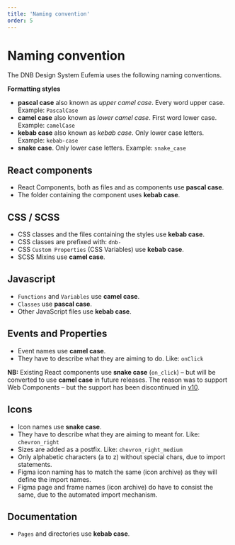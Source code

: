 ```yaml
---
title: 'Naming convention'
order: 5
---
```


# Naming convention

The DNB Design System Eufemia uses the following naming conventions.

**Formatting styles**

- **pascal case** also known as _upper camel case_. Every word upper case. Example: `PascalCase`
- **camel case** also known as _lower camel case_. First word lower case. Example: `camelCase`
- **kebab case** also known as _kebab case_. Only lower case letters. Example: `kebab-case`
- **snake case**. Only lower case letters. Example: `snake_case`

## React components

- React Components, both as files and as components use **pascal case**.
- The folder containing the component uses **kebab case**.

## CSS / SCSS

- CSS classes and the files containing the styles use **kebab case**.
- CSS classes are prefixed with: `dnb-`
- CSS `Custom Properties` (CSS Variables) use **kebab case**.
- SCSS Mixins use **camel case**.

## Javascript

- `Functions` and `Variables` use **camel case**.
- `Classes` use **pascal case**.
- Other JavaScript files use **kebab case**.

## Events and Properties

- Event names use **camel case**.
- They have to describe what they are aiming to do. Like: `onClick`

**NB:** Existing React components use **snake case** (`on_click`) – but will be converted to use **camel case** in future releases. The reason was to support Web Components – but the support has been discontinued in [v10](/uilib/about-the-lib/releases/eufemia/v10-info/).

## Icons

- Icon names use **snake case**.
- They have to describe what they are aiming to meant for. Like: `chevron_right`
- Sizes are added as a postfix. Like: `chevron_right_medium`
- Only alphabetic characters (a to z) without special chars, due to import statements.
- Figma icon naming has to match the same (icon archive) as they will define the import names.
- Figma page and frame names (icon archive) do have to consist the same, due to the automated import mechanism.

## Documentation

- `Pages` and directories use **kebab case**.
